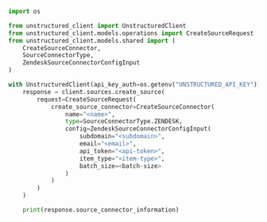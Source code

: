 ```python Python SDK
import os

from unstructured_client import UnstructuredClient
from unstructured_client.models.operations import CreateSourceRequest
from unstructured_client.models.shared import (
    CreateSourceConnector,
    SourceConnectorType,
    ZendeskSourceConnectorConfigInput
)

with UnstructuredClient(api_key_auth=os.getenv("UNSTRUCTURED_API_KEY")) as client:
    response = client.sources.create_source(
        request=CreateSourceRequest(
            create_source_connector=CreateSourceConnector(
                name="<name>",
                type=SourceConnectorType.ZENDESK,
                config=ZendeskSourceConnectorConfigInput(
                    subdomain="<subdomain>",
                    email="<email>",
                    api_token="<api-token>",
                    item_type="<item-type>",
                    batch_size=<batch-size> 
                )
            )
        )
    )

    print(response.source_connector_information)
```